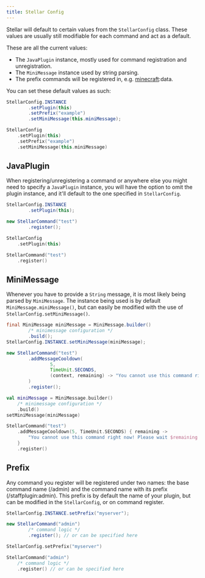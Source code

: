 ```yaml
---
title: Stellar Config
---
```


Stellar will default to certain values from the `StellarConfig` class. These values are usually still modifiable for each command and act as a default.

These are all the current values:
- The `JavaPlugin` instance, mostly used for command registration and unregistration.
- The `MiniMessage` instance used by string parsing.
- The prefix commands will be registered in, e.g. <u>minecraft</u>:data.

You can set these default values as such:

```java tab="Java"
StellarConfig.INSTANCE
        .setPlugin(this)
        .setPrefix("example")
        .setMiniMessage(this.miniMessage);
```
```kotlin tab="Kotlin"
StellarConfig
    .setPlugin(this)
    .setPrefix("example")
    .setMiniMessage(this.miniMessage)
```

## JavaPlugin

When registering/unregistering a command or anywhere else you might need to specify a `JavaPlugin` instance, you will have the option to omit the plugin instance, and it'll default to the one specified in `StellarConfig`.

```java tab="Java"
StellarConfig.INSTANCE
        .setPlugin(this);

new StellarCommand("test")
        .register();
```
```kotlin tab="Kotlin"
StellarConfig
    .setPlugin(this)

StellarCommand("test")
    .register()
```

## MiniMessage

Whenever you have to provide a `String` message, it is most likely being parsed by `MiniMessage`. The instance being used is by default `MiniMessage.miniMessage()`, but can easily be modified with the use of `StellarConfig.setMiniMessage()`.

```java tab="Java"
final MiniMessage miniMessage = MiniMessage.builder()
        /* minimessage configuration */
        .build();
StellarConfig.INSTANCE.setMiniMessage(miniMessage);

new StellarCommand("test")
        .addMessageCooldown(
                5,
                TimeUnit.SECONDS,
                (context, remaining) -> "You cannot use this command right now! Please wait " + remaining + " more seconds."
        )
        .register();
```
```kotlin tab="Kotlin"
val miniMessage = MiniMessage.builder()
    /* minimessage configuration */
    .build()
setMiniMessage(miniMessage)

StellarCommand("test")
    .addMessageCooldown(5, TimeUnit.SECONDS) { remaining ->
        "You cannot use this command right now! Please wait $remaining more seconds."
    }
    .register()
```

## Prefix

Any command you register will be registered under two names: the base command name (/admin) and the command name with its prefix (/staffplugin:admin). This prefix is by default the name of your plugin, but can be modified in the `StellarConfig`, or on command register.

```java tab="Java"
StellarConfig.INSTANCE.setPrefix("myserver");

new StellarCommand("admin")
        /* command logic */
        .register(); // or can be specified here
```
```kotlin tab="Kotlin"
StellarConfig.setPrefix("myserver")

StellarCommand("admin")
    /* command logic */
    .register() // or can be specified here
```